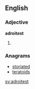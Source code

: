 ==English==

===Adjective===
'''adroitest'''
# {{en-superlative of|adroit}}

===Anagrams===
* [[storiated#English|storiated]]
* [[teratoids#English|teratoids]]

[[sv:adroitest]]